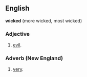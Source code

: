 ==English==
'''wicked''' (more wicked, most wicked)

===Adjective=== 
#[[evil]].

===Adverb (New England)===
#[[very]].